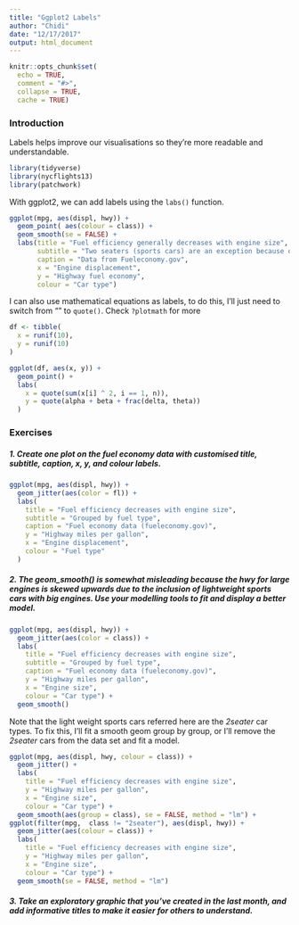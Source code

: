 ```yaml
---
title: "Ggplot2 Labels"
author: "Chidi"
date: "12/17/2017"
output: html_document
---
```


```r
knitr::opts_chunk$set(
  echo = TRUE,
  comment = "#>",
  collapse = TRUE,
  cache = TRUE)
```

### Introduction                                                                              

Labels helps improve our visualisations so they're more readable and understandable. 

```r
library(tidyverse)
library(nycflights13)
library(patchwork)
```

With ggplot2, we can add labels using the `labs()` function.  

```r
ggplot(mpg, aes(displ, hwy)) +
  geom_point( aes(colour = class)) +
  geom_smooth(se = FALSE) +
  labs(title = "Fuel efficiency generally decreases with engine size",
       subtitle = "Two seaters (sports cars) are an exception because of their light weight",
       caption = "Data from Fueleconomy.gov",
       x = "Engine displacement",
       y = "Highway fuel economy",
       colour = "Car type")
```

I can also use mathematical equations as labels, to do this, I'll just need to switch from "" to `quote()`. Check `?plotmath` for more  

```r
df <- tibble(
  x = runif(10),
  y = runif(10)
)

ggplot(df, aes(x, y)) +
  geom_point() +
  labs(
    x = quote(sum(x[i] ^ 2, i == 1, n)),
    y = quote(alpha + beta + frac(delta, theta))
  )
```

### Exercises  

##### 1. Create one plot on the fuel economy data with customised title, subtitle, caption, x, y, and colour labels.  

```r
ggplot(mpg, aes(displ, hwy)) +
  geom_jitter(aes(color = fl)) +
  labs(
    title = "Fuel efficiency decreases with engine size",
    subtitle = "Grouped by fuel type",
    caption = "Fuel economy data (fueleconomy.gov)",
    y = "Highway miles per gallon",
    x = "Engine displacement",
    colour = "Fuel type"
  )
```

##### 2. The geom_smooth() is somewhat misleading because the hwy for large engines is skewed upwards due to the inclusion of lightweight sports cars with big engines. Use your modelling tools to fit and display a better model.

```r
ggplot(mpg, aes(displ, hwy)) +
  geom_jitter(aes(color = class)) +
  labs(
    title = "Fuel efficiency decreases with engine size",
    subtitle = "Grouped by fuel type",
    caption = "Fuel economy data (fueleconomy.gov)",
    y = "Highway miles per gallon",
    x = "Engine size",
    colour = "Car type") +
  geom_smooth()
```

Note that the light weight sports cars referred here are the *2seater* car types. To fix this, I'll fit a smooth geom group by group, or I'll remove the *2seater* cars from the data set and fit a model.  

```r
ggplot(mpg, aes(displ, hwy, colour = class)) +
  geom_jitter() +
  labs(
    title = "Fuel efficiency decreases with engine size",
    y = "Highway miles per gallon",
    x = "Engine size",
    colour = "Car type") +
  geom_smooth(aes(group = class), se = FALSE, method = "lm") +
ggplot(filter(mpg,  class != "2seater"), aes(displ, hwy)) +
  geom_jitter(aes(colour = class)) +
  labs(
    title = "Fuel efficiency decreases with engine size",
    y = "Highway miles per gallon",
    x = "Engine size",
    colour = "Car type") +
  geom_smooth(se = FALSE, method = "lm")
```

##### 3. Take an exploratory graphic that you’ve created in the last month, and add informative titles to make it easier for others to understand.
